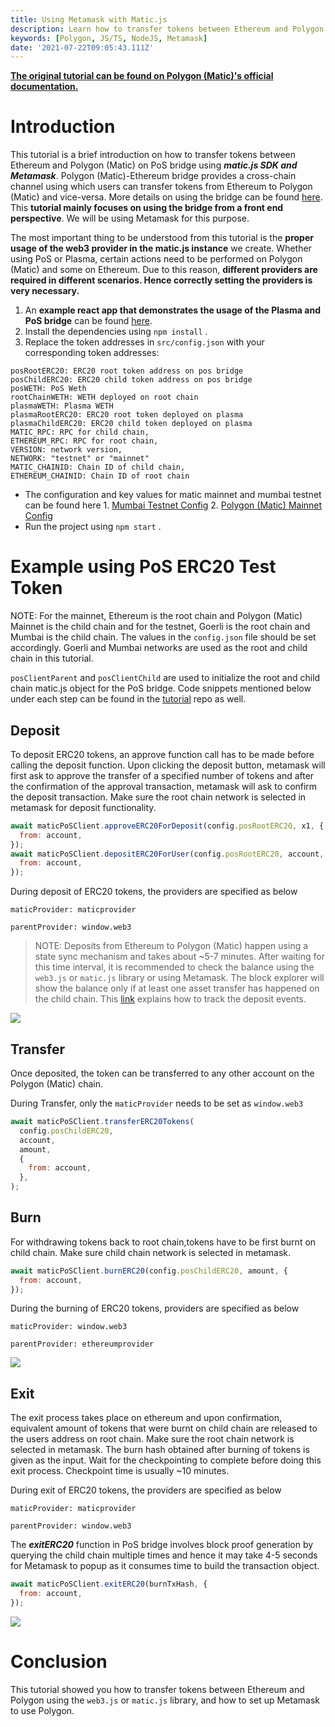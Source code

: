 ```yaml
---
title: Using Metamask with Matic.js
description: Learn how to transfer tokens between Ethereum and Polygon (Matic)
keywords: [Polygon, JS/TS, NodeJS, Metamask]
date: '2021-07-22T09:05:43.111Z'
---
```


[**The original tutorial can be found on Polygon (Matic)'s official documentation.**](https://docs.matic.network/docs/develop/pos-using-metamask)

# Introduction

This tutorial is a brief introduction on how to transfer tokens between Ethereum and Polygon (Matic) on PoS bridge using **_matic.js SDK and Metamask_**. Polygon (Matic)-Ethereum bridge provides a cross-chain channel using which users can transfer tokens from Ethereum to Polygon (Matic) and vice-versa. More details on using the bridge can be found [here](https://docs.matic.network/docs/develop/ethereum-matic/pos/getting-started). This **tutorial mainly focuses on using the bridge from a front end perspective**. We will be using Metamask for this purpose.

The most important thing to be understood from this tutorial is the **proper usage of the web3 provider in the matic.js instance** we create. Whether using PoS or Plasma, certain actions need to be performed on Polygon (Matic) and some on Ethereum. Due to this reason, **different providers are required in different scenarios. Hence correctly setting the providers is very necessary.**

1.  An **example react app that demonstrates the usage of the Plasma and PoS bridge** can be found [here](https://github.com/maticnetwork/pos-plasma-tutorial).
2.  Install the dependencies using `npm install` .
3.  Replace the token addresses in `src/config.json` with your corresponding token addresses:

```text
posRootERC20: ERC20 root token address on pos bridge
posChildERC20: ERC20 child token address on pos bridge
posWETH: PoS Weth
rootChainWETH: WETH deployed on root chain
plasmaWETH: Plasma WETH
plasmaRootERC20: ERC20 root token deployed on plasma
plasmaChildERC20: ERC20 child token deployed on plasma
MATIC_RPC: RPC for child chain,
ETHEREUM_RPC: RPC for root chain,
VERSION: network version,
NETWORK: "testnet" or "mainnet"
MATIC_CHAINID: Chain ID of child chain,
ETHEREUM_CHAINID: Chain ID of root chain
```

- The configuration and key values for matic mainnet and mumbai testnet can be found here 1. [Mumbai Testnet Config](https://static.matic.network/network/testnet/mumbai/index.json) 2. [Polygon (Matic) Mainnet Config](https://static.matic.network/network/mainnet/v1/index.json)
- Run the project using `npm start` .

# Example using PoS ERC20 Test Token

NOTE: For the mainnet, Ethereum is the root chain and Polygon (Matic) Mainnet is the child chain and for the testnet, Goerli is the root chain and Mumbai is the child chain. The values in the `config.json` file should be set accordingly. Goerli and Mumbai networks are used as the root and child chain in this tutorial.

`posClientParent` and `posClientChild` are used to initialize the root and child chain matic.js object for the PoS bridge. Code snippets mentioned below under each step can be found in the [tutorial](https://github.com/maticnetwork/pos-plasma-tutorial) repo as well.

## Deposit

To deposit ERC20 tokens, an approve function call has to be made before calling the deposit function. Upon clicking the deposit button, metamask will first ask to approve the transfer of a specified number of tokens and after the confirmation of the approval transaction, metamask will ask to confirm the deposit transaction. Make sure the root chain network is selected in metamask for deposit functionality.

```javascript
await maticPoSClient.approveERC20ForDeposit(config.posRootERC20, x1, {
  from: account,
});
await maticPoSClient.depositERC20ForUser(config.posRootERC20, account, amount, {
  from: account,
});
```

During deposit of ERC20 tokens, the providers are specified as below

`maticProvider: maticprovider`

`parentProvider: window.web3`

> NOTE: Deposits from Ethereum to Polygon (Matic) happen using a state sync mechanism and takes about ~5-7 minutes. After waiting for this time interval, it is recommended to check the balance using the `web3.js` or `matic.js` library or using Metamask. The block explorer will show the balance only if at least one asset transfer has happened on the child chain. This [link](https://docs.matic.network/docs/develop/ethereum-matic/pos/deposit-withdraw-event-pos/) explains how to track the deposit events.

![](./assets/polygon-metamask-with-matic-js-image-1.png)

## Transfer

Once deposited, the token can be transferred to any other account on the Polygon (Matic) chain.

During Transfer, only the `maticProvider` needs to be set as `window.web3`

```javascript
await maticPoSClient.transferERC20Tokens(
  config.posChildERC20,
  account,
  amount,
  {
    from: account,
  },
);
```

## Burn

For withdrawing tokens back to root chain,tokens have to be first burnt on child chain. Make sure child chain network is selected in metamask.

```javascript
await maticPoSClient.burnERC20(config.posChildERC20, amount, {
  from: account,
});
```

During the burning of ERC20 tokens, providers are specified as below

`maticProvider: window.web3`

`parentProvider: ethereumprovider`

![](./assets/polygon-metamask-with-matic-js-image-2.png)

## Exit

The exit process takes place on ethereum and upon confirmation, equivalent amount of tokens that were burnt on child chain are released to the users address on root chain. Make sure the root chain network is selected in metamask. The burn hash obtained after burning of tokens is given as the input. Wait for the checkpointing to complete before doing this exit process. Checkpoint time is usually ~10 minutes.

During exit of ERC20 tokens, the providers are specified as below

`maticProvider: maticprovider`

`parentProvider: window.web3`

The **_exitERC20_** function in PoS bridge involves block proof generation by querying the child chain multiple times and hence it may take 4-5 seconds for Metamask to popup as it consumes time to build the transaction object.

```javascript
await maticPoSClient.exitERC20(burnTxHash, {
  from: account,
});
```

![](./assets/polygon-metamask-with-matic-js-image-3.png)

# Conclusion

This tutorial showed you how to transfer tokens between Ethereum and Polygon using the `web3.js` or `matic.js` library, and how to set up Metamask to use Polygon.
